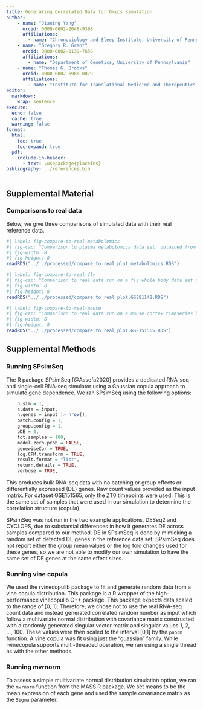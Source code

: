 ```yaml
---
title: Generating Correlated Data for Omics Simulation
author:
    - name: "Jianing Yang"
      orcid: 0000-0002-2048-9398
      affiliations:
        - name: "Chronobiology and Sleep Institute, University of Pennsylvania"
    - name: "Gregory R. Grant"
      orcid: 0000-0002-0139-7658
      affiliations:
        - name: "Department of Genetics, University of Pennsylvania"
    - name: "Thomas G. Brooks"
      orcid: 0000-0002-6980-0079
      affiliations:
        - name: "Institute for Translational Medicine and Therapeutics, University of Pennsylvania"
editor: 
  markdown: 
    wrap: sentence
execute:
  echo: false
  cache: true
  warning: false
format:
  html:
    toc: true
    toc-expand: true
  pdf:
    include-in-header:
      - text: \usepackage{placeins}
bibliography: ../references.bib
---
```

## Supplemental Material

### Comparisons to real data
Below, we give three comparisons of simulated data with their real reference data.

```r
#| label: fig-compare-to-real-metabolomics
#| fig-cap: "Comparison to plasma metabolomics data set, obtained from MetaboAnalyst (https://www.metaboanalyst.ca/MetaboAnalyst/upload/RocUploadView.xhtml). Methods were run using normal marginal distributions. Unlike other examples, this included more samples (59) than measured features (42 metabolites), demonstrating that these methods also work in that case. Data were log-scaled prior to simulation."
#| fig-width: 8 
#| fig-height: 8
readRDS("../../processed/compare_to_real_plot_metabolomics.RDS")
```

```r
#| label: fig-compare-to-real-fly
#| fig-cap: "Comparison to real data run on a fly whole body data set from GSE81142. (a-b) Comparison of gene (a) mean expression and (b) variance, log-scaled in real and PCA simulated data. The line of equality is marked in black. Points are colored according to the density of points in their region. (c) Quantile-quantile plot comparing correlation values of gene pairs from real data and simulated data (both with and without dependence). Genes with at least 30 reads were used. Values on the diagonal line indicate a match between the simulated and real data sets. (d) Projections onto the top two principal components of the real data set for both real and simulated data. All 8 simulations (96 samples for each simulation) shown. (e) Principal component analysis was performed on all data sets and the variance captured by the top components is shown. Unlike (d), these components were fit from each data set considered separately instead of reusing the weights from the real data."
#| fig-width: 8
#| fig-height: 8
readRDS("../../processed/compare_to_real_plot.GSE81142.RDS")
```

```r
#| label: fig-compare-to-real-mouse
#| fig-cap: "Comparison to real data run on a mouse cortex timeseries body data set from GSE151565. Only timepoint ZT0 was used for this comparison. (a-b) Comparison of gene (a) mean expression and (b) variance, log-scaled in real and PCA simulated data. The line of equality is marked in black. Points are colored according to the density of points in their region. (c) Quantile-quantile plot comparing correlation values of gene pairs from real data and simulated data (both with and without dependence). Genes with at least 30 reads were used. Values on the diagonal line indicate a match between the simulated and real data sets. (d) Projections onto the top two principal components of the real data set for both real and simulated data. All 8 simulations (96 samples for each simulation) shown. (e) Principal component analysis was performed on all data sets and the variance captured by the top components is shown. Unlike (d), these components were fit from each data set considered separately instead of reusing the weights from the real data."
#| fig-width: 8
#| fig-height: 8
readRDS("../../processed/compare_to_real_plot.GSE151565.RDS")
```
\FloatBarrier
## Supplemental Methods

### Running SPsimSeq

The R package SPsimSeq [@Assefa2020] provides a dedicated RNA-seq and single-cell RNA-seq simulator using a Gaussian copula approach to simulate gene dependence.
We ran SPsimSeq using the following options:

``` R
    n.sim = 1,
    s.data = input,
    n.genes = input |> nrow(),
    batch.config = 1,
    group.config = 1,
    pDE = 0,
    tot.samples = 100,
    model.zero.prob = FALSE,
    genewiseCor = TRUE,
    log.CPM.transform = TRUE,
    result.format = "list",
    return.details = TRUE,
    verbose = TRUE,
```

This produces bulk RNA-seq data with no batching or group effects or differentially expressed (DE) genes.
Raw count values provided as the input matrix.
For dataset GSE151565, only the ZT0 timepoints were used.
This is the same set of samples that were used in our simulation to determine the correlation structure (copula).


SPsimSeq was not run in the two example applications, DESeq2 and CYCLOPS, due to substantial differences in how it generates DE across samples compared to our method.
DE in SPsimSeq is done by mimicking a random set of detected DE genes in the reference data set.
SPsimSeq does not report either the group mean values or the log fold changes used for these genes, so we are not able to modify our own simulation to have the same set of DE genes at the same effect sizes.

### Running vine copula

We used the rvinecopulib package to fit and generate random data from a vine copula distribution.
This package is a R wrapper of the high-performance vinecopulib C++ package.
This package expects data scaled to the range of \[0, 1\].
Therefore, we chose not to use the real RNA-seq count data and instead generated correlated random number as input which follow a multivariate normal distribution with covariance matrix constructed with a randomly generated singular vector matrix and singular values 1, 2, ..., 100.
These values were then scaled to the interval \[0,1\] by the `pnorm` function.
A vine copula was fit using just the "guassian" family.
While rvinecopula supports multi-threaded operation, we ran using a single thread as with the other methods.

### Running mvrnorm

To assess a simple multivariate normal distribution simulation option, we ran the `mvrnorm` function from the MASS R package.
We set means to be the mean expression of each gene and used the sample covariance matrix as the `Sigma` parameter.
